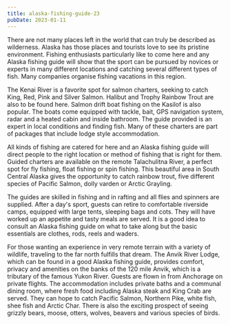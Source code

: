 ```yaml
---
title: alaska-fishing-guide-23
pubDate: 2023-01-11
---
```


There are not many places left in the world that can truly be described as wilderness. Alaska has those places and tourists love to see its pristine environment. Fishing enthusiasts particularly like to come here and any Alaska fishing guide will show that the sport can be pursued by novices or experts in many different locations and catching several different types of fish. Many companies organise fishing vacations in this region.

The Kenai River is a favorite spot for salmon charters, seeking to catch King, Red, Pink and Silver Salmon. Halibut and Trophy Rainbow Trout are also to be found here. Salmon drift boat fishing on the Kasilof is also popular. The boats come equipped with tackle, bait, GPS navigation system, radar and a heated cabin and inside bathroom. The guide provided is an expert in local conditions and finding fish. Many of these charters are part of packages that include lodge style accommodation.

All kinds of fishing are catered for here and an Alaska fishing guide will direct people to the right location or method of fishing that is right for them. Guided charters are available on the remote Talachulitna River, a perfect spot for fly fishing, float fishing or spin fishing. This beautiful area in South Central Alaska gives the opportunity to catch rainbow trout, five different species of Pacific Salmon, dolly varden or Arctic Grayling. 

The guides are skilled in fishing and in rafting and all flies and spinners are supplied. After a day's sport, guests can retire to comfortable riverside camps, equipped with large tents, sleeping bags and cots. They will have worked up an appetite and tasty meals are served. It is a good idea to consult an Alaska fishing guide on what to take along but the basic essentials are clothes, rods, reels and waders.

For those wanting an experience in very remote terrain with a variety of wildlife, traveling to the far north fulfills that dream. The Anvik River Lodge, which can be found in a good Alaska fishing guide, provides comfort, privacy and amenities on the banks of the 120 mile Anvik, which is a tributary of the famous Yukon River. Guests are flown in from Anchorage on private flights. The accommodation includes private baths and a communal dining room, where fresh food including Alaska steak and King Crab are served. They can hope to catch Pacific Salmon, Northern Pike, white fish, shee fish and Arctic Char. There is also the exciting prospect of seeing grizzly bears, moose, otters, wolves, beavers and various species of birds.